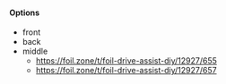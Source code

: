 #### Options

- front
- back
- middle
  - https://foil.zone/t/foil-drive-assist-diy/12927/655
  - https://foil.zone/t/foil-drive-assist-diy/12927/657
